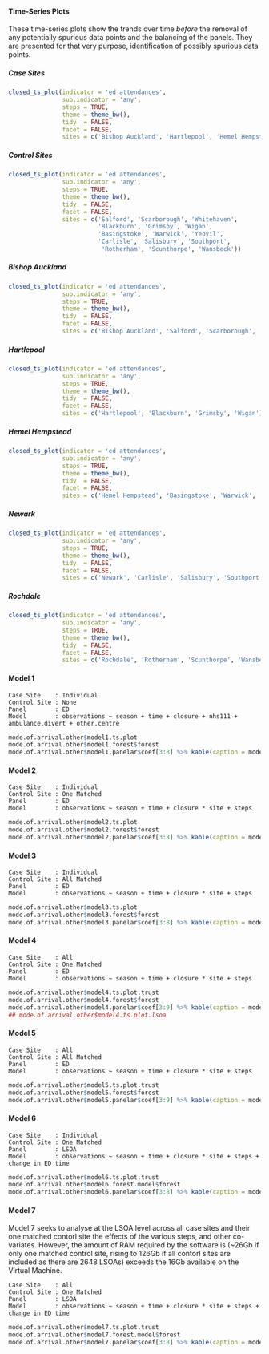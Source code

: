 #### Time-Series Plots

These time-series plots show the trends over time *before* the removal of any potentially spurious data points and the balancing of the panels.  They are presented for that very purpose, identification of possibly spurious data points.

##### Case Sites

```r
closed_ts_plot(indicator = 'ed attendances',
               sub.indicator = 'any',
               steps = TRUE,
               theme = theme_bw(),
               tidy  = FALSE,
               facet = FALSE,
               sites = c('Bishop Auckland', 'Hartlepool', 'Hemel Hempstead', 'Newark', 'Rochdale'),)
```

##### Control Sites

```r
closed_ts_plot(indicator = 'ed attendances',
               sub.indicator = 'any',
               steps = TRUE,
               theme = theme_bw(),
               tidy  = FALSE,
               facet = FALSE,
               sites = c('Salford', 'Scarborough', 'Whitehaven',
                         'Blackburn', 'Grimsby', 'Wigan',
                         'Basingstoke', 'Warwick', 'Yeovil',
                         'Carlisle', 'Salisbury', 'Southport',
                          'Rotherham', 'Scunthorpe', 'Wansbeck'))
```

##### Bishop Auckland

```r
closed_ts_plot(indicator = 'ed attendances',
               sub.indicator = 'any',
               steps = TRUE,
               theme = theme_bw(),
               tidy  = FALSE,
               facet = FALSE,
               sites = c('Bishop Auckland', 'Salford', 'Scarborough', 'Whitehaven'))
```

##### Hartlepool

```r
closed_ts_plot(indicator = 'ed attendances',
               sub.indicator = 'any',
               steps = TRUE,
               theme = theme_bw(),
               tidy  = FALSE,
               facet = FALSE,
               sites = c('Hartlepool', 'Blackburn', 'Grimsby', 'Wigan'))
```

##### Hemel Hempstead

```r
closed_ts_plot(indicator = 'ed attendances',
               sub.indicator = 'any',
               steps = TRUE,
               theme = theme_bw(),
               tidy  = FALSE,
               facet = FALSE,
               sites = c('Hemel Hempstead', 'Basingstoke', 'Warwick', 'Yeovil'))
```

##### Newark

```r
closed_ts_plot(indicator = 'ed attendances',
               sub.indicator = 'any',
               steps = TRUE,
               theme = theme_bw(),
               tidy  = FALSE,
               facet = FALSE,
               sites = c('Newark', 'Carlisle', 'Salisbury', 'Southport'))
```

##### Rochdale

```r
closed_ts_plot(indicator = 'ed attendances',
               sub.indicator = 'any',
               steps = TRUE,
               theme = theme_bw(),
               tidy  = FALSE,
               facet = FALSE,
               sites = c('Rochdale', 'Rotherham', 'Scunthorpe', 'Wansbeck'))
```

#### Model 1
`Case Site    : Individual`\
`Control Site : None`\
`Panel        : ED`\
`Model        : observations ~ season + time + closure + nhs111 + ambulance.divert + other.centre `\

```r
mode.of.arrival.other$model1.ts.plot
mode.of.arrival.other$model1.forest$forest
mode.of.arrival.other$model1.panelar$coef[3:8] %>% kable(caption = mode.of.arrival.other$model1.panelar$caption)
```

#### Model 2

`Case Site    : Individual`\
`Control Site : One Matched`\
`Panel        : ED`\
`Model        : observations ~ season + time + closure * site + steps`\

```r
mode.of.arrival.other$model2.ts.plot
mode.of.arrival.other$model2.forest$forest
mode.of.arrival.other$model2.panelar$coef[3:8] %>% kable(caption = mode.of.arrival.other$model2.panelar$caption)
```

#### Model 3

`Case Site    : Individual`\
`Control Site : All Matched`\
`Panel        : ED`\
`Model        : observations ~ season + time + closure * site + steps`\

```r
mode.of.arrival.other$model3.ts.plot
mode.of.arrival.other$model3.forest$forest
mode.of.arrival.other$model3.panelar$coef[3:8] %>% kable(caption = mode.of.arrival.other$model3.panelar$caption)
```

#### Model 4

`Case Site    : All`\
`Control Site : One Matched`\
`Panel        : ED`\
`Model        : observations ~ season + time + closure * site + steps`\

```r
mode.of.arrival.other$model4.ts.plot.trust
mode.of.arrival.other$model4.forest$forest
mode.of.arrival.other$model4.panelar$coef[3:9] %>% kable(caption = mode.of.arrival.other$model4.panelar$caption)
## mode.of.arrival.other$model4.ts.plot.lsoa
```

#### Model 5

`Case Site    : All`\
`Control Site : All Matched`\
`Panel        : ED`\
`Model        : observations ~ season + time + closure * site + steps`\


```r
mode.of.arrival.other$model5.ts.plot.trust
mode.of.arrival.other$model5.forest$forest
mode.of.arrival.other$model5.panelar$coef[3:9] %>% kable(caption = mode.of.arrival.other$model5.panelar$caption)
```

#### Model 6

`Case Site    : Individual`\
`Control Site : One Matched`\
`Panel        : LSOA`\
`Model        : observations ~ season + time + closure * site + steps + change in ED time`\

```r
mode.of.arrival.other$model6.ts.plot.trust
mode.of.arrival.other$model6.forest.model$forest
mode.of.arrival.other$model6.panelar$coef[3:8] %>% kable(caption = mode.of.arrival.other$model6.panelar$caption)
```

#### Model 7

Model 7 seeks to analyse at the LSOA level across all case sites and their one matched contorl site the effects of the various steps, and other co-variates.  However, the amount of RAM required by the software is (~26Gb if only one matched control site, rising to 126Gb if all contorl sites are included as there are 2648 LSOAs) exceeds the 16Gb available on the Virtual Machine.

`Case Site    : All`\
`Control Site : One Matched`\
`Panel        : LSOA`\
`Model        : observations ~ season + time + closure * site + steps + change in ED time`\

```r
mode.of.arrival.other$model7.ts.plot.trust
mode.of.arrival.other$model7.forest.model$forest
mode.of.arrival.other$model7.panelar$coef[3:8] %>% kable(caption = mode.of.arrival.other$model7.panelar$caption)
```
